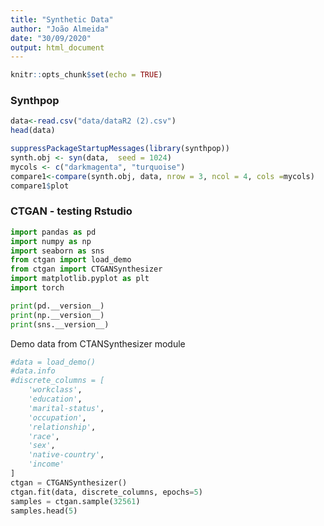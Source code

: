 ```yaml
---
title: "Synthetic Data"
author: "João Almeida"
date: "30/09/2020"
output: html_document
---
```


```r
knitr::opts_chunk$set(echo = TRUE)
```

### Synthpop

```r
data<-read.csv("data/dataR2 (2).csv")
head(data)
```

```r
suppressPackageStartupMessages(library(synthpop))
synth.obj <- syn(data,  seed = 1024)
mycols <- c("darkmagenta", "turquoise")
compare1<-compare(synth.obj, data, nrow = 3, ncol = 4, cols =mycols)
compare1$plot
```

### CTGAN - testing Rstudio

```python
import pandas as pd
import numpy as np
import seaborn as sns
from ctgan import load_demo
from ctgan import CTGANSynthesizer
import matplotlib.pyplot as plt
import torch

print(pd.__version__)
print(np.__version__)
print(sns.__version__)
```

Demo data from CTANSynthesizer module

```python
#data = load_demo()
#data.info
#discrete_columns = [
    'workclass',
    'education',
    'marital-status',
    'occupation',
    'relationship',
    'race',
    'sex',
    'native-country',
    'income'
]
ctgan = CTGANSynthesizer()
ctgan.fit(data, discrete_columns, epochs=5)
samples = ctgan.sample(32561)
samples.head(5)
```

```{}
```
